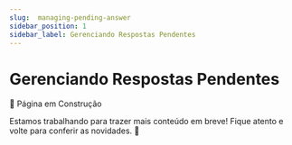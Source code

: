 ```yaml
---
slug:  managing-pending-answer
sidebar_position: 1
sidebar_label: Gerenciando Respostas Pendentes
---
```


# Gerenciando Respostas Pendentes

📢 Página em Construção

Estamos trabalhando para trazer mais conteúdo em breve! Fique atento e volte para conferir as novidades. 🚧
